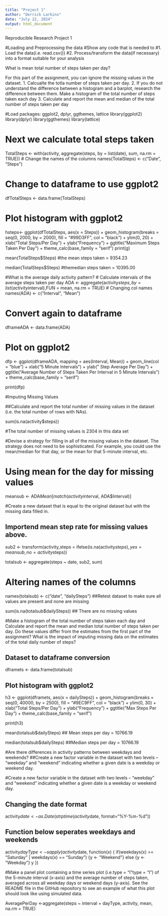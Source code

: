 ```yaml
---
title: "Project 1"
author: "Derrick Larkins"
date: "July 22, 2024"
output: html_document
---
```

Reproducible Research Project 1



#Loading and Preprocessing the data
#Show any code that is needed to 
#1. Load the data(i.e. read.csv())
#2. Process/transform the data(if necessary) into a format suitable for your analysis

What is mean total number of steps taken per day?

For this part of the assignment, you can ignore the missing values in the dataset.
1. Calcualte the totla number of steps taken per day.
2. If you do not understand the difference between a histogram and a barplot, research the difference between them. Make a histogram of the total number of steps taken each day
3. Calculate and report the mean and median of the total number of steps taken per day

#Load packages: ggplot2, dplyr, ggthemes, lattice
library(ggplot2)
library(dplyr)
library(ggthemes)
library(lattice)

# Next we calculate total steps taken
TotalSteps <- with(activity, aggregate(steps, by = list(date), sum, na.rm = TRUE))
# Change the names of the columns
names(TotalSteps) <- c("Date", "Steps")

# Change to dataframe to use ggplot2
dfTotalSteps <- data.frame(TotalSteps)

# Plot histogram with ggplot2

hsteps<- ggplot(dfTotalSteps, aes(x = Steps)) + 
  geom_histogram(breaks = seq(0, 2000, by = 2000), fill = "#99D3FF", col = "black") + 
  ylim(0, 20) + 
  xlab("Total Steps/Per Day") + 
  ylab("Frequency") + 
  ggtitle("Maximum Steps Taken Per Day") + 
  theme_calc(base_family = "serif")
print(g)

mean(TotalSteps$Steps)
#the mean steps taken = 9354.23

median(TotalSteps$Steps)
#themedian steps taken = 10395.00

#What is the average daily activity pattern?
# Calculate intervals of the average steps taken per day
ADA <- aggregate(activity$steps, by = list(activity$interval),FUN = mean, na.rm = TRUE)
# Changing col names 
names(ADA) <- c("Interval", "Mean")

# Convert again to dataframe
dframeADA <- data.frame(ADA)

# Plot on ggplot2
dfp <- ggplot(dframeADA, mapping = aes(Interval, Mean)) + 
  geom_line(col = "blue") +
  xlab("5 Minute Intervals") + 
  ylab(" Step Average Per Day") + 
  ggtitle("Average Number of Steps  Taken Per Interval in 5 Minute Intervals") +
  theme_calc(base_family = "serif")
  
print(dfp)

#Imputing Missing Values

##Calculate and report the total number of missing values in the dataset (i.e. the total number of rows with NAs).


sum(is.na(activity$steps))

#The total number of missing values is 2304 in this data set

#Devise a strategy for filling in all of the missing values in the dataset. The strategy does not need to be sophisticated. For example, you could use the mean/median for that day, or the mean for that 5-minute interval, etc.

# Using mean for the day for missing values

meansub <- ADA$Mean[match(activity$interval, ADA$Interval)]

#Create a new dataset that is equal to the original dataset but with the missing data filled in.

## Importend mean step rate for missing values above.
sub2 <- transform(activity,steps = ifelse(is.na(activity$steps), yes = meansub, no = activity$steps))

totalsub <- aggregate(steps ~ date, sub2, sum)

# Altering names of the columns
names(totalsub) <- c("date", "dailySteps")
##Retest dataset to make sure all values are present and none are missing

sum(is.na(totalsub$dailySteps))
## There are no missing values

#Make a histogram of the total number of steps taken each day and Calculate and report the mean and median total number of steps taken per day. Do these values differ from the estimates from the first part of the assignment? What is the impact of imputing missing data on the estimates of the total daily number of steps?

## Dataset to dataframe conversion
dframets <- data.frame(totalsub)

## Plot histogram with ggplot2
h3 <- ggplot(dframets, aes(x = dailySteps)) + 
  geom_histogram(breaks = seq(0, 40000, by = 2500), fill = "#9EC9FF", col = "black") + 
  ylim(0, 30) + 
  xlab("Total Steps/Per Day") + 
  ylab("Frequency") + 
  ggtitle("Max Steps Per Day") + 
  theme_calc(base_family = "serif")

print(h3)

mean(totalsub$dailySteps)
## Mean steps per day = 10766.19

median(totalsub$dailySteps)
##Median steps per day = 10766.19

#Are there differences in activity patterns between weekdays and weekends?
##Create a new factor variable in the dataset with two levels – “weekday” and “weekend” indicating whether a given date is a weekday or weekend day.

#Create a new factor variable in the dataset with two levels – “weekday” and “weekend” indicating whether a given date is a weekday or weekend day. 

## Changing the date format
activity$date <- as.Date(strptime(activity$date, format="%Y-%m-%d"))

## Function below seperates weekdays and weekends
activity$dayType <- sapply(activity$date, function(x) {
  if(weekdays(x) == "Saturday" | weekdays(x) == "Sunday")
  {y <- "Weekend"}
  else {y <- "Weekday"}
  y
})

#Make a panel plot containing a time series plot (i.e.type = "l"type = "l") of the 5-minute interval (x-axis) and the average number of steps taken, averaged across all weekday days or weekend days (y-axis). See the README file in the GitHub repository to see an example of what this plot should look like using simulated data.

AveragePerDay <-aggregate(steps ~ interval + dayType, activity, mean, na.rm = TRUE)

